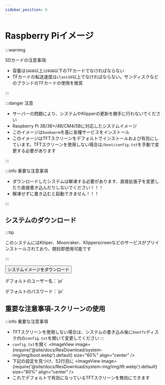 ```yaml
---
sidebar_position: 9
---
```







# Raspberry Piイメージ


  :::warning

  SDカードの注意事項:

  * 容量は`16GB`以上`128GB`以下のTFカードでなければならない
  * TFカードの転送速度は`class10`以上でなければならない。サンディスクなどのブランドのTFカードの使用を推奨

  :::

  :::danger 注意

  * サーバーの問題により、システムやKlipperの更新を勝手に行わないでください
  * Raspberry Pi 3B/3B+/4B/CM4/5Bに対応したシステムイメージ
  * このイメージは`bookworm`を基に各種サービスをインストール
  * このイメージはTFTスクリーンをデフォルトでインストールおよび有効にしています。TFTスクリーンを使用しない場合は`/boot/config.txt`を手動で変更する必要があります

  :::

  :::info 重要な注意事項

  * ダウンロードしたシステムは解凍する必要があります、直接拡張子を変更したり直接書き込んだりしないでください！！！
  * 解凍せずに書き込むと起動できません！！！

  :::


## システムのダウンロード

  <Tabs>
    <TabItem value="flyos" label="Raspberry Piイメージ" default>

  :::tip

  このシステムにはKliiper、Moonraker、Klipperscreenなどのサービスがプリインストールされており、開封即使用可能です

  :::

  <Button variant="contained" disableElevation href="https://cdn.mellow.klipper.cn/IMG/Beta/RPI-TFT-IMG-new.img.xz">システムイメージをダウンロード</Button>

  <Tabs>
  <TabItem value="fly" label="一般ユーザー" default>
  <p>デフォルトのユーザー名：`pi`</p>
  <p>デフォルトのパスワード：`pi`</p>
    </TabItem>
  </Tabs>
    </TabItem>
  </Tabs>

## 重要な注意事項-スクリーンの使用
  :::info 重要な注意事項
  * TFTスクリーンを使用しない場合は、システムの書き込み後に`bootfs`ディスク内の`config.txt`を開いて変更してください
  :::
  * `config.txt`を開く
    <ImageView image={require('@site/docs/ResDownload/system-img/img/boot.webp').default} size="60%" align="center" />
  * 下記の設定を見つけ、52行目に
    <ImageView image={require('@site/docs/ResDownload/system-img/img/tft.webp').default} size="80%" align="center" />
  * これでデフォルトで有効になっているTFTスクリーンを無効にできます